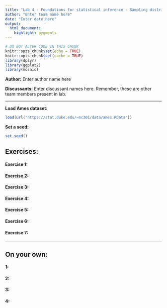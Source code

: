 ```yaml
---
title: "Lab 4 - Foundations for statistical inference - Sampling distributions"
author: "Enter team name here"
date: "Enter date here"
output: 
  html_document: 
    highlight: pygments
---
```


```r
# DO NOT ALTER CODE IN THIS CHUNK
knitr::opts_chunk$set(echo = TRUE)
knitr::opts_chunk$set(cache = TRUE)
library(dplyr)
library(ggplot2)
library(mosaic)
```

**Author:** Enter author name here

**Discussants:** Enter discussant names here. Remember, these are other team members present in lab.

* * *

**Load Ames dataset:**
```r
load(url("https://stat.duke.edu/~mc301/data/ames.RData"))
```

**Set a seed:**
```r
set.seed()
```



## Exercises:

#### Exercise 1: 


#### Exercise 2: 


#### Exercise 3: 


#### Exercise 4: 


#### Exercise 5:


#### Exercise 6:


#### Exercise 7:


* * *

## On your own:

#### 1: 


#### 2: 


#### 3: 


#### 4: 

